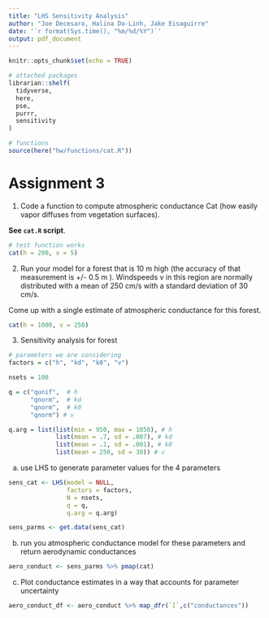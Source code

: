 ```yaml
---
title: "LHS Sensitivity Analysis"
author: "Joe Decesaro, Halina Do-Linh, Jake Eisaguirre"
date: '`r format(Sys.time(), "%m/%d/%Y")`'
output: pdf_document
---
```


```r
knitr::opts_chunk$set(echo = TRUE)

# attached packages
librarian::shelf(
  tidyverse,
  here,
  pse,
  purrr,
  sensitivity
)

# functions
source(here("hw/functions/cat.R"))
```

# Assignment 3

1. Code a function to compute atmospheric conductance Cat (how easily vapor diffuses from vegetation surfaces). 

**See `cat.R` script**.

```r
# test function works
cat(h = 200, v = 5)
```

2. Run your model for a forest that is 10 m high (the accuracy of that measurement is +/- 0.5 m ). Windspeeds v in this region are normally distributed with a mean of 250 cm/s with a standard deviation of 30 cm/s.

Come up with a single estimate of atmospheric conductance for this forest.

```r
cat(h = 1000, v = 250)
```

3. Sensitivity analysis for forest

```r
# parameters we are considering
factors = c("h", "kd", "k0", "v")
```


```r
nsets = 100
```


```r
q = c("qunif",  # h
      "qnorm",  # kd
      "qnorm",  # k0
      "qnorm") # v

q.arg = list(list(min = 950, max = 1050), # h
             list(mean = .7, sd = .007), # kd
             list(mean = .1, sd = .001), # k0
             list(mean = 250, sd = 30)) # v
```

a. use LHS to generate parameter values for the 4 parameters

```r
sens_cat <- LHS(model = NULL,
                factors = factors,
                N = nsets,
                q = q,
                q.arg = q.arg)

sens_parms <- get.data(sens_cat)
```

b. run you atmospheric conductance model for these parameters and return aerodynamic conductances

```r
aero_conduct <- sens_parms %>% pmap(cat)
```

c. Plot conductance estimates in a way that accounts for parameter uncertainty

```r
aero_conduct_df <- aero_conduct %>% map_dfr(`[`,c("conductances"))
```



